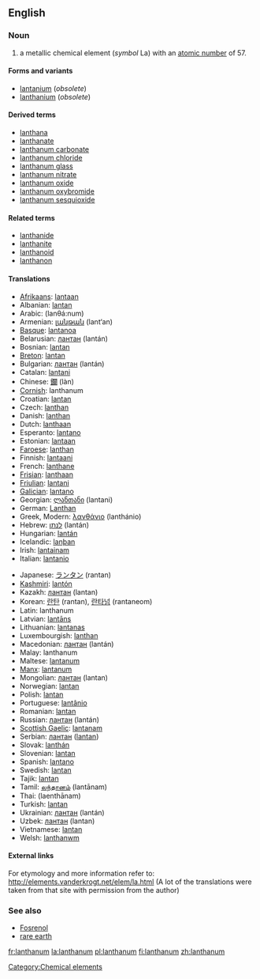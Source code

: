 ==English==
{{elements|La|barium|Ba|cerium|Ce}}
=== Noun ===
{{en-noun-unc}}
{{wikipedia}}

# a metallic chemical element (''symbol'' La) with an [[atomic number]] of 57.

====Forms and variants====
*[[lantanium]] (''obsolete'')
*[[lanthanium]] (''obsolete'')

====Derived terms====
*[[lanthana]]
*[[lanthanate]]
*[[lanthanum carbonate]]
*[[lanthanum chloride]]
*[[lanthanum glass]]
*[[lanthanum nitrate]]
*[[lanthanum oxide]]
*[[lanthanum oxybromide]]
*[[lanthanum sesquioxide]]

====Related terms====
*[[lanthanide]]
*[[lanthanite]]
*[[lanthanoid]]
*[[lanthanon]]

==== Translations ====
{{top}}
*[[Afrikaans]]: [[lantaan]]
*Albanian: [[lantan]]
*Arabic: {{ARchar|[[لنثانوم]]}} (lanθá:num) {{m}}
*Armenian: [[լանթան]] (lant‘an)
*[[Basque]]: [[lantanoa]]
*Belarusian: [[лантан]] (lantán) {{m}}
*Bosnian: [[lantan]]
*[[Breton]]: [[lantan]]
*Bulgarian: [[лантан]] (lantán) {{m}}
*Catalan: [[lantani]]
*Chinese: [[鑭]] (làn)
*[[Cornish]]: lanthanum
*Croatian: [[lantan]]
*Czech: [[lanthan]]
*Danish: [[lanthan]]
*Dutch: [[lanthaan]] {{n}}
*Esperanto: [[lantano]]
*Estonian: [[lantaan]]
*[[Faroese]]: [[lanthan]]
*Finnish: [[lantaani]]
*French: [[lanthane]] {{m}}
*[[Frisian]]: [[lanthaan]]
*[[Friulian]]: [[lantani]]
*[[Galician]]: [[lantano]]
*Georgian: [[ლანთანი]] (lantani)
*German: [[Lanthan]] {{n}}
*Greek, Modern: [[λανθάνιο]] (lanthánio) {{n}}
*Hebrew: [[לנתן]] (lantán)
*Hungarian: [[lantán]]
*Icelandic: [[lanþan]]
*Irish: [[lantainam]]
*Italian: [[lantanio]] {{m}}
{{mid}}
*Japanese: [[ランタン]] (rantan)
*[[Kashmiri]]: [[lantón]]
*Kazakh: [[лантан]] (lantan)
*Korean: [[란탄]] (rantan), [[란타넘]] (rantaneom)
*Latin: lanthanum
*Latvian: [[lantāns]]
*Lithuanian: [[lantanas]]
*Luxembourgish: [[lanthan]]
*Macedonian: [[лантан]] (lantán) {{m}}
*Malay: lanthanum
*Maltese: [[lantanum]]
*[[Manx]]: [[lantanum]]
*Mongolian: [[лантан]] (lantan)
*Norwegian: [[lantan]]
*Polish: [[lantan]] {{m}}
*Portuguese: [[lantânio]] {{m}}
*Romanian: [[lantan]] {{n}}
*Russian: [[лантан]] (lantán) {{m}}
*[[Scottish Gaelic]]: [[lantanam]]
*Serbian: [[лантан]] ([[lantan]]) {{m}}
*Slovak: [[lanthán]]
*Slovenian: [[lantan]]
*Spanish: [[lantano]] {{m}}
*Swedish: [[lantan]]
*Tajik: [[lantan]]
*Tamil: [[லந்தானம்]] (lantānam)
*Thai: {{THchar|[[แลนทานัม]]}} (laenthānam)
*Turkish: [[lantan]]
*Ukrainian: [[лантан]] (lantán) {{m}}
*Uzbek: [[лантан]] (lantan)
*Vietnamese: [[lantan]]
*Welsh: [[lanthanwm]]
{{bottom}}

====External links====
For etymology and more information refer to:
http://elements.vanderkrogt.net/elem/la.html
(A lot of the translations were taken from that site with permission from the author)

===See also===
*[[Fosrenol]]
*[[rare earth]]

[[Category:Chemical elements]]

[[fr:lanthanum]]
[[la:lanthanum]]
[[pl:lanthanum]]
[[fi:lanthanum]]
[[zh:lanthanum]]